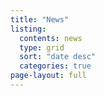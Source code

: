 ```yaml
---
title: "News"
listing:
  contents: news
  type: grid
  sort: "date desc"
  categories: true
page-layout: full
---
```

